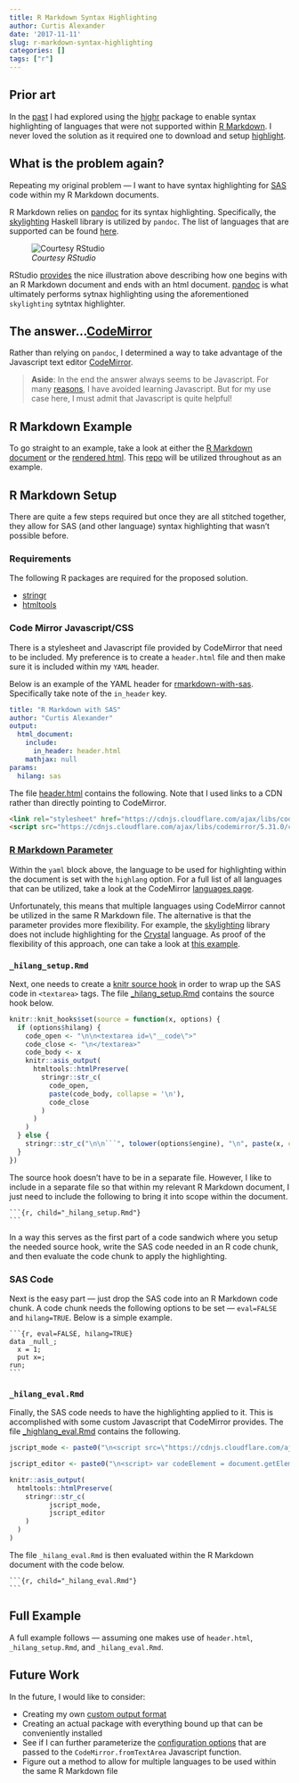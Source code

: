 ```yaml
---
title: R Markdown Syntax Highlighting
author: Curtis Alexander
date: '2017-11-11'
slug: r-markdown-syntax-highlighting
categories: []
tags: ["r"]
---
```


## Prior art

In the [past](http://curtisalexander.github.io/rmarkdown-syntax-highlighting/) I had explored using the [highr](https://github.com/yihui/highr) package to enable syntax highlighting of languages that were not supported within [R Markdown](http://rmarkdown.rstudio.com/).  I never loved the solution as it required one to download and setup [highlight](http://www.andre-simon.de/doku/highlight/en/install.php).


## What is the problem again?
Repeating my original problem &mdash; I want to have syntax highlighting for [SAS](https://www.sas.com/) code within my R Markdown documents.  

R Markdown relies on [pandoc](https://pandoc.org) for its syntax highlighting.  Specifically, the [skylighting](https://github.com/jgm/skylighting/) Haskell library is utilized by `pandoc`.  The list of languages that are supported can be found [here](https://github.com/jgm/skylighting/tree/master/xml).

![*Courtesy RStudio*](img/RMarkdownFlow.png)

RStudio [provides](http://rmarkdown.rstudio.com/lesson-2.html) the nice illustration above describing how one begins with an R Markdown document and ends with an html document.  [pandoc](https://pandoc.org/) is what ultimately performs sytnax highlighting using the aforementioned `skylighting` sytntax highlighter.


## The answer...[CodeMirror](https://codemirror.net/)
Rather than relying on `pandoc`, I determined a way to take advantage of the Javascript text editor [CodeMirror](https://codemirror.net/).

> **Aside**: In the end the answer always seems to be Javascript.  For many [reasons](https://hackernoon.com/how-it-feels-to-learn-javascript-in-2016-d3a717dd577f), I have avoided learning Javascript.  But for my use case here, I must admit that Javascript is quite helpful!


## R Markdown Example
To go straight to an example, take a look at either the [R Markdown document](https://raw.githubusercontent.com/curtisalexander/rmarkdown-with-sas/master/rmarkdown-with-sas.Rmd) or the [rendered html](https://curtisalexander.github.io/rmarkdown-with-sas/).  This [repo](https://github.com/curtisalexander/rmarkdown-with-sas/) will be utilized throughout as an example.

## R Markdown Setup
There are quite a few steps required but once they are all stitched together, they allow for SAS (and other language) syntax highlighting that wasn't possible before.

### Requirements
The following R packages are required for the proposed solution.

* [stringr](https://cran.r-project.org/web/packages/stringr/index.html)
* [htmltools](https://cran.r-project.org/web/packages/htmltools/)

### Code Mirror Javascript/CSS
There is a stylesheet and Javascript file provided by CodeMirror that need to be included.  My preference is to create a `header.html` file and then make sure it is included within my `YAML` header.

Below is an example of the YAML header for [rmarkdown-with-sas](https://raw.githubusercontent.com/curtisalexander/rmarkdown-with-sas/master/rmarkdown-with-sas.Rmd).  Specifically take note of the `in_header` key.

```YAML
title: "R Markdown with SAS"
author: "Curtis Alexander"
output:
  html_document:
    include:
      in_header: header.html
    mathjax: null
params:
  hilang: sas
```

The file [header.html](https://raw.githubusercontent.com/curtisalexander/rmarkdown-with-sas/master/header.html) contains the following.  Note that I used links to a CDN rather than directly pointing to CodeMirror.

```HTML
<link rel="stylesheet" href="https://cdnjs.cloudflare.com/ajax/libs/codemirror/5.31.0/codemirror.min.css">
<script src="https://cdnjs.cloudflare.com/ajax/libs/codemirror/5.31.0/codemirror.min.js"></script>
```

### [R Markdown Parameter](http://rmarkdown.rstudio.com/developer_parameterized_reports.html)
Within the `yaml` block above, the language to be used for highlighting within the document is set with the `highlang` option.  For a full list of all languages that can be utilized, take a look at the CodeMirror [languages page](http://codemirror.net/mode/index.html).

Unfortunately, this means that multiple languages using CodeMirror cannot be utilized in the same R Markdown file.  The alternative is that the parameter provides more flexibility.  For example, the [skylighting](https://github.com/jgm/skylighting) library does not include highlighting for the [Crystal](https://crystal-lang.org) language.  As proof of the flexibility of this approach, one can take a look at [this example](https://raw.githubusercontent.com/curtisalexander/rmarkdown-with-sas/master/rmarkdown-with-crystal.Rmd).


### `_hilang_setup.Rmd`
Next, one needs to create a [knitr source hook](https://yihui.name/knitr/hooks/) in order to wrap up the SAS code in `<textarea>` tags.  The file [_hilang_setup.Rmd](https://raw.githubusercontent.com/curtisalexander/rmarkdown-with-sas/master/_hilang_setup.Rmd) contains the source hook below.

```R
knitr::knit_hooks$set(source = function(x, options) {
  if (options$hilang) {
    code_open <- "\n\n<textarea id=\"__code\">"
    code_close <- "\n</textarea>"
    code_body <- x
    knitr::asis_output(
      htmltools::htmlPreserve(
        stringr::str_c(
          code_open,
          paste(code_body, collapse = '\n'),
          code_close
        )
      )
    )
  } else {
    stringr::str_c("\n\n```", tolower(options$engine), "\n", paste(x, collapse = '\n', "\n```\n\n"))
  }
})
```

The source hook doesn't have to be in a separate file.  However, I like to include in a separate file so that within my relevant R Markdown document, I just need to include the following to bring it into scope within the document.

<div class="sourceCode"><pre class="sourceCode"><code class="sourceCode">```{r, child="_hilang_setup.Rmd"}
```</code></pre></div>

In a way this serves as the first part of a code sandwich where you setup the needed source hook, write the SAS code needed in an R code chunk, and then evaluate the code chunk to apply the highlighting.

### SAS Code
Next is the easy part &mdash; just drop the SAS code into an R Markdown code chunk.  A code chunk needs the following options to be set &mdash; `eval=FALSE` and `hilang=TRUE`.  Below is a simple example.

<div class="sourceCode"><pre class="sourceCode"><code class="sourceCode">```{r, eval=FALSE, hilang=TRUE}
data _null_;
  x = 1;
  put x=;
run;
```</code></pre></div>

### `_hilang_eval.Rmd`
Finally, the SAS code needs to have the highlighting applied to it.  This is accomplished with some custom Javascript that CodeMirror provides.  The file [_highlang_eval.Rmd](https://raw.githubusercontent.com/curtisalexander/rmarkdown-with-sas/master/_hilang_eval.Rmd) contains the following.

```R
jscript_mode <- paste0("\n<script src=\"https://cdnjs.cloudflare.com/ajax/libs/codemirror/5.31.0/mode/", params$hilang, "/", params$hilang, ".min.js\"></script>\n")

jscript_editor <- paste0("\n<script> var codeElement = document.getElementById(\"__code\"); var editor = null; if (null != codeElement) { editor = CodeMirror.fromTextArea(codeElement, { lineNumbers: true, readOnly: 'nocursor', mode: 'text/x-", params$hilang, "' }); } </script>\n")

knitr::asis_output(
  htmltools::htmlPreserve(
    stringr::str_c(
          jscript_mode,
          jscript_editor
    )
  )
)
```

The file `_hilang_eval.Rmd` is then evaluated within the R Markdown document with the code below.

<div class="sourceCode"><pre class="sourceCode"><code class="sourceCode">```{r, child="_hilang_eval.Rmd"}
```</code></pre></div>

## Full Example

A full example follows &mdash; assuming one makes use of `header.html`, `_hilang_setup.Rmd`, and `_hilang_eval.Rmd`.

<script src="https://gist.github.com/curtisalexander/12bcbfb9e9fb96452d2459efa9f7d21a.js"></script>

## Future Work
In the future, I would like to consider:

* Creating my own [custom output format](http://rmarkdown.rstudio.com/developer_custom_formats.html)
* Creating an actual package with everything bound up that can be conveniently installed
* See if I can further parameterize the [configuration options](http://codemirror.net/doc/manual.html#config) that are passed to the `CodeMirror.fromTextArea` Javascript function.
* Figure out a method to allow for multiple languages to be used within the same R Markdown file
